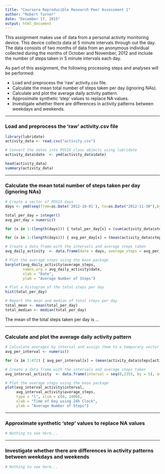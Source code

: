 ```yaml
---
title: "Coursera Reproducible Research Peer Assessment 1"
author: "Robert Turner"
date: "December 17, 2015"
output: html_document
---
```


This assignment makes use of data from a personal activity monitoring device. This device collects data at 5 minute intervals through out the day. The data consists of two months of data from an anonymous individual collected during the months of October and November, 2012 and include the number of steps taken in 5 minute intervals each day.

As part of this assignment, the following processing steps and analyses will be performed:

* Load and preprocess the 'raw' activity.csv file. 
* Calculate the mean total number of steps taken per day (ignoring NAs). 
* Calculate and plot the average daily activity pattern. 
* Approximate synthetic 'step' values to replace NA values. 
* Investigate whether there are differences in activity patterns between weekdays and weekends.  

***
### Load and preprocess the 'raw' activity.csv file
```r
library(lubridate)
activity_data <- read.csv("activity.csv")

# Convert the dates into POSIX class objects using lubridate
activity_data$date  <- ymd(activity_data$date)

head(activity_data)
summary(activity_data)
```

***
### Calculate the mean total number of steps taken per day (ignoring NAs)
```r
# Create a vector of POSIX days
days <- ymd(seq(from=as.Date('2012-10-01'), to=as.Date("2012-11-30"),by='days' ))

total_per_day = integer()
avg_per_day = numeric()

for (x in 1:(length(days))) { total_per_day[x] = (sum(activity_data$steps[activity_data$date == days[x]], rm.na = T)) }

for (x in 1:(length(days))) { avg_per_day[x] = (mean(activity_data$steps[activity_data$date == days[x]], rm.na = T)) }

# Create a data frame with the intervals and average steps taken
avg_daily_activity  <- data.frame(date = days, average_steps = avg_per_day, total_steps = total_per_day)

# Plot the average steps using the base package
barplot(avg_daily_activity$average_steps,
        names.arg = avg_daily_activity$date,
        xlab = "Date",
        ylab = "Average Number of Steps")

# Plot a histogram of the total steps per day
hist(total_per_day)

# Report the mean and median of total steps per day
total_mean <- mean(total_per_day)
total_median <- median(total_per_day)
```
The mean of the total steps taken per day is ...

***
### Calculate and plot the average daily activity pattern
```r
# Calculate averages by interval and assign them to a temporary vector
avg_per_interval <- numeric()

for (x in 1:472) { avg_per_interval[x] = (mean(activity_data$steps[activity_data$interval == ((x-1)*5)], na.rm = T)) }

# Create a data frame with the intervals and average steps taken
avg_interval_activity  <- data.frame(interval = seq(0,2355, by = 5), average_steps = avg_per_interval)

# Plot the average steps using the base package
plot(avg_interval_activity$interval, 
     avg_interval_activity$average_steps, 
     type = "l", xlim = c(0, 2400),
     xlab = "Time of Day using 24h Clock",
     ylab = "Average Number of Steps")
```

***
### Approximate synthetic 'step' values to replace NA values
```r
# Nothing to see here...
```

***
### Investigate whether there are differences in activity patterns between weekdays and weekends
```r
# Nothing to see here...
```